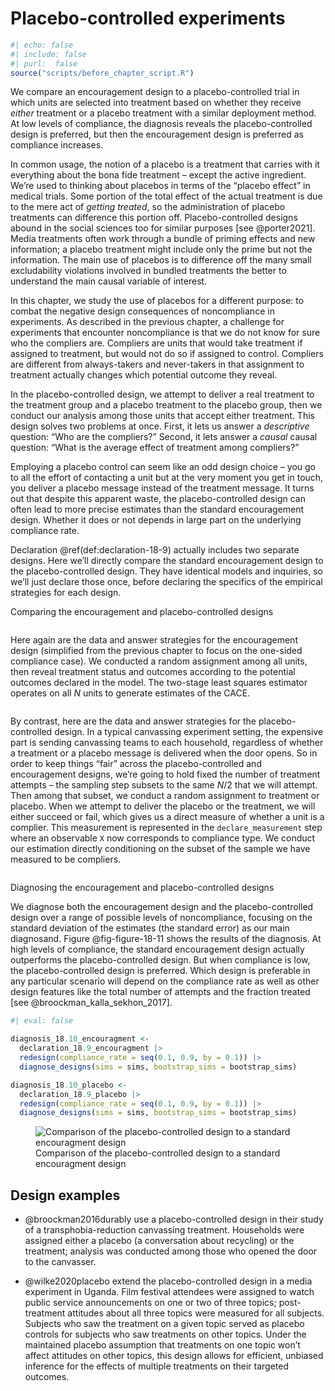 # Placebo-controlled experiments  {.unnumbered}

```r
#| echo: false
#| include: false
#| purl:  false
source("scripts/before_chapter_script.R")
```

:::: {.ddbox}
We compare an encouragement design to a placebo-controlled trial in which units are selected into treatment based on whether they receive *either* treatment or a placebo treatment with a similar deployment method. At low levels of compliance, the diagnosis reveals the placebo-controlled design is preferred, but then the encouragement design is preferred as compliance increases.
::::

In common usage, the notion of a placebo is a treatment that carries with it everything about the bona fide treatment -- except the active ingredient. We're used to thinking about placebos in terms of the "placebo effect" in medical trials. Some portion of the total effect of the actual treatment is due to the mere act of *getting treated*, so the administration of placebo treatments can difference this portion off. Placebo-controlled designs abound in the social sciences too for similar purposes [see @porter2021]. Media treatments often work through a bundle of priming effects and new information; a placebo treatment might include only the prime but not the information. The main use of placebos is to difference off the many small excludability violations involved in bundled treatments the better to understand the main causal variable of interest.

In this chapter, we study the use of placebos for a different purpose: to combat the negative design consequences of noncompliance in experiments. As described in the previous chapter, a challenge for experiments that encounter noncompliance is that we do not know for sure who the compliers are. Compliers are units that would take treatment if assigned to treatment, but would not do so if assigned to control. Compliers are different from always-takers and never-takers in that assignment to treatment actually changes which potential outcome they reveal.

In the placebo-controlled design, we attempt to deliver a real treatment to the treatment group and a placebo treatment to the placebo group, then we conduct our analysis among those units that accept either treatment. This design solves two problems at once. First, it lets us answer a *descriptive* question: "Who are the compliers?" Second, it lets answer a *causal* causal question: "What is the average effect of treatment among compliers?" 

Employing a placebo control can seem like an odd design choice -- you go to all the effort of contacting a unit but at the very moment you get in touch, you deliver a placebo message instead of the treatment message. It turns out that despite this apparent waste, the placebo-controlled design can often lead to more precise estimates than the standard encouragement design. Whether it does or not depends in large part on the underlying compliance rate.

Declaration \@ref(def:declaration-18-9) actually includes two separate designs. Here we'll directly compare the standard encouragement design to the placebo-controlled design. They have identical models and inquiries, so we'll just declare those once, before declaring the specifics of the empirical strategies for each design.

:::{.definition #declaration-18-9} 

Comparing the encouragement and placebo-controlled designs

```r

```

Here again are the data and answer strategies for the encouragement design (simplified from the previous chapter to focus on the one-sided compliance case). We conducted a random assignment among all units, then reveal treatment status and outcomes according to the potential outcomes declared in the model. The two-stage least squares estimator operates on all $N$ units to generate estimates of the CACE.

```r
```

By contrast, here are the data and answer strategies for the placebo-controlled design. In a typical canvassing experiment setting, the expensive part is sending canvassing teams to each household, regardless of whether a treatment or a placebo message is delivered when the door opens. So in order to keep things "fair" across the placebo-controlled and encouragement designs, we're going to hold fixed the number of treatment attempts -- the sampling step subsets to the same $N/2$ that we will attempt. Then among that subset, we conduct a random assignment to treatment or placebo. When we attempt to deliver the placebo or the treatment, we will either succeed or fail, which gives us a direct measure of whether a unit is a complier. This measurement is represented in the `declare_measurement` step where an observable `X` now corresponds to compliance type. We conduct our estimation directly conditioning on the subset of the sample we have measured to be compliers.

```r
```

:::

:::{.lemma #diagnosis-18-10}

Diagnosing the encouragement and placebo-controlled designs

We diagnose both the encouragement design and the placebo-controlled design over a range of possible levels of noncompliance, focusing on the standard deviation of the estimates (the standard error) as our main diagnosand. Figure @fig-figure-18-11 shows the results of the diagnosis. At high levels of compliance, the standard encouragement design actually outperforms the placebo-controlled design. But when compliance is low, the placebo-controlled design is preferred. Which design is preferable in any particular scenario will depend on the compliance rate as well as other design features like the total number of attempts and the fraction treated [see @broockman_kalla_sekhon_2017].

```r
#| eval: false

diagnosis_18.10_encouragment <- 
  declaration_18.9_encouragment |> 
  redesign(compliance_rate = seq(0.1, 0.9, by = 0.1)) |> 
  diagnose_designs(sims = sims, bootstrap_sims = bootstrap_sims)

diagnosis_18.10_placebo <- 
  declaration_18.9_placebo |> 
  redesign(compliance_rate = seq(0.1, 0.9, by = 0.1)) |> 
  diagnose_designs(sims = sims, bootstrap_sims = bootstrap_sims)
```

![Comparison of the placebo-controlled design to a standard encouragment design](/figures/figure-18-11){#fig:figure-18-11}

:::

## Design examples

- @broockman2016durably use a placebo-controlled design in their study of a transphobia-reduction canvassing treatment. Households were assigned either a placebo (a conversation about recycling) or the treatment; analysis was conducted among those who opened the door to the canvasser. 

- @wilke2020placebo extend the placebo-controlled design in a media experiment in Uganda. Film festival attendees were assigned to watch public service announcements on one or two of three topics; post-treatment attitudes about all three topics were measured for all subjects. Subjects who saw the treatment on a given topic served as placebo controls for subjects who saw treatments on other topics. Under the maintained placebo assumption that treatments on one topic won't affect attitudes on other topics, this design allows for efficient, unbiased inference for the effects of multiple treatments on their targeted outcomes.